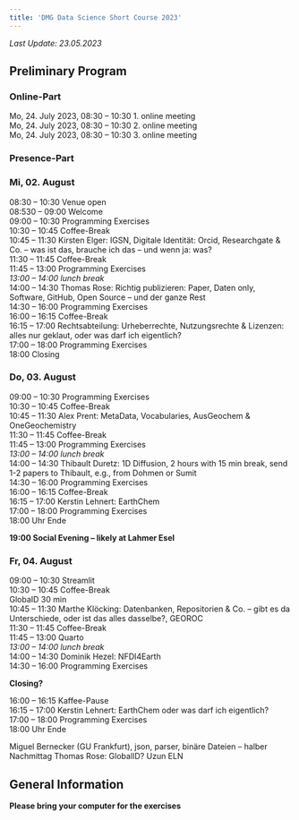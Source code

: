 ```yaml
---
title: 'DMG Data Science Short Course 2023'
---
```


*Last Update: 23.05.2023*

<!-- # Course Link
Click <a href="https://geocourses.streamlit.app/Cosmochemistry">here</a> to go to the Cosmochemistry course.

<a href="https://geocourses.streamlit.app/Cosmochemistry">Hier</a> geht es zum Kosmochemie Kurs.

# Reihenfolge der zu schauenden Videos
![Sollte selbst erklärend sein.](images/sequence_of_videos.png) -->



## Preliminary Program

### Online-Part
Mo, 24. July 2023, 08:30 – 10:30 1. online meeting\
Mo, 24. July 2023, 08:30 – 10:30 2. online meeting\
Mo, 24. July 2023, 08:30 – 10:30 3. online meeting

### Presence-Part

### Mi, 02. August
08:30 – 10:30 Venue open\
08:530 – 09:00 Welcome\
09:00 – 10:30 Programming Exercises\
10:30 – 10:45 Coffee-Break\
10:45 – 11:30 Kirsten Elger: IGSN, Digitale Identität: Orcid, Researchgate & Co. – was ist das, brauche ich das – und wenn ja: was?\
11:30 – 11:45 Coffee-Break\
11:45 – 13:00 Programming Exercises\
*13:00 – 14:00 lunch break*\
14:00 – 14:30 Thomas Rose: Richtig publizieren: Paper, Daten only, Software, GitHub, Open Source – und der ganze Rest\
14:30 – 16:00 Programming Exercises\
16:00 – 16:15 Coffee-Break\
16:15 – 17:00 Rechtsabteilung: Urheberrechte, Nutzungsrechte & Lizenzen: alles nur geklaut, oder was darf ich eigentlich?\
17:00 – 18:00 Programming Exercises\
18:00 Closing

### Do, 03. August
09:00 – 10:30 Programming Exercises\
10:30 – 10:45 Coffee-Break\
10:45 – 11:30 Alex Prent: MetaData, Vocabularies, AusGeochem & OneGeochemistry\
11:30 – 11:45 Coffee-Break\
11:45 – 13:00 Programming Exercises\
*13:00 – 14:00 lunch break*\
14:00 – 14:30 Thibault Duretz: 1D Diffusion, 2 hours with 15 min break, send 1-2 papers to Thibault, e.g., from Dohmen or Sumit\
14:30 – 16:00 Programming Exercises\
16:00 – 16:15 Coffee-Break\
16:15 – 17:00 Kerstin Lehnert: EarthChem\
17:00 – 18:00 Programming Exercises\
18:00 Uhr Ende

**19:00 Social Evening – likely at Lahmer Esel**

### Fr, 04. August
09:00 – 10:30 Streamlit\
10:30 – 10:45 Coffee-Break\
GlobaID 30 min\
10:45 – 11:30 Marthe Klöcking: Datenbanken, Repositorien & Co. – gibt es da Unterschiede, oder ist das alles dasselbe?, GEOROC\
11:30 – 11:45 Coffee-Break\
11:45 – 13:00 Quarto\
*13:00 – 14:00 lunch break*\
14:00 – 14:30 Dominik Hezel: NFDI4Earth\
14:30 – 16:00 Programming Exercises\

**Closing?**

16:00 – 16:15 Kaffee-Pause\
16:15 – 17:00 Kerstin Lehnert: EarthChem oder was darf ich eigentlich?\
17:00 – 18:00 Programming Exercises\
18:00 Uhr Ende\


Miguel Bernecker (GU Frankfurt), json, parser, binäre Dateien – halber Nachmittag
Thomas Rose: GlobalID?
Uzun ELN

## General Information
**Please bring your computer for the exercises**